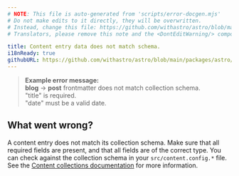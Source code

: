 ```yaml
---
# NOTE: This file is auto-generated from 'scripts/error-docgen.mjs'
# Do not make edits to it directly, they will be overwritten.
# Instead, change this file: https://github.com/withastro/astro/blob/main/packages/astro/src/core/errors/errors-data.ts
# Translators, please remove this note and the <DontEditWarning/> component.

title: Content entry data does not match schema.
i18nReady: true
githubURL: https://github.com/withastro/astro/blob/main/packages/astro/src/core/errors/errors-data.ts
---
```


<DontEditWarning />


> **Example error message:**<br/>
**blog** → **post** frontmatter does not match collection schema.<br/>
"title" is required.<br/>
"date" must be a valid date.

## What went wrong?
A content entry does not match its collection schema.
Make sure that all required fields are present, and that all fields are of the correct type.
You can check against the collection schema in your `src/content.config.*` file.
See the [Content collections documentation](/en/guides/content-collections/) for more information.



